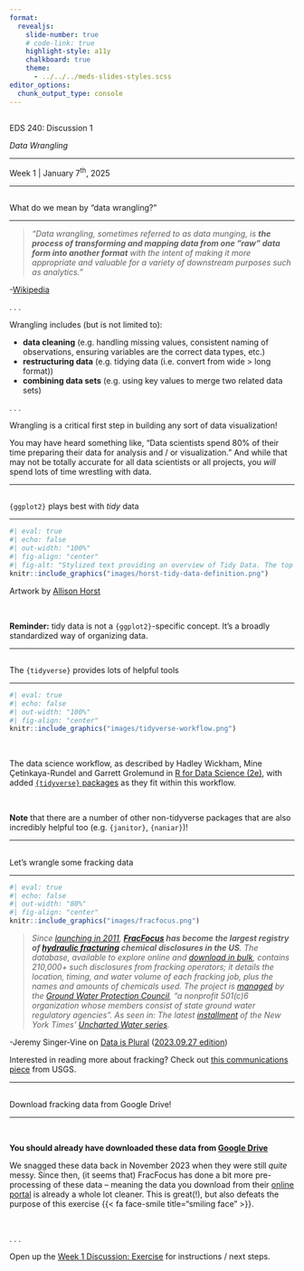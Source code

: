 ```yaml
---
format: 
  revealjs:
    slide-number: true
    # code-link: true
    highlight-style: a11y
    chalkboard: true
    theme: 
      - ../../../meds-slides-styles.scss
editor_options: 
  chunk_output_type: console
---
```


## {#title-slide data-menu-title="Title Slide" background="#047C91"} 

[EDS 240: Discussion 1]{.custom-title}

[*Data Wrangling*]{.custom-subtitle}

<hr class="hr-dark-blue">

[Week 1 | January 7^th^, 2025]{.custom-subtitle3}

---

## {#what-is-data-wrangling data-menu-title="What is data wrangling?"}

[What do we mean by "data wrangling?"]{.slide-title}

<hr>

>*"Data wrangling, sometimes referred to as data munging, is **the process of transforming and mapping data from one "raw" data form into another format** with the intent of making it more appropriate and valuable for a variety of downstream purposes such as analytics."*

::: {.right-align-text}
-[Wikipedia](https://en.wikipedia.org/wiki/Data_wrangling)
:::

. . . 

[Wrangling includes (but is not limited to):]{.body-text-m}

- **data cleaning** (e.g. handling missing values, consistent naming of observations, ensuring variables are the correct data types, etc.)
- **restructuring data** (e.g. tidying data (i.e. convert from wide > long format))
- **combining data sets** (e.g. using key values to merge two related data sets)

. . . 

[Wrangling is a critical first step in building any sort of data visualization!]{.body-text-m}

::: {.footer}
You may have heard something like, "Data scientists spend 80% of their time preparing their data for analysis and / or visualization." And while that may not be totally accurate for all data scientists or all projects, you *will* spend lots of time wrestling with data.
:::

---

## {#tidy-format data-menu-title="Tidy data"}

[`{ggplot2}` plays best with *tidy* data]{.slide-title}

<hr>

```r
#| eval: true
#| echo: false
#| out-width: "100%"
#| fig-align: "center"
#| fig-alt: "Stylized text providing an overview of Tidy Data. The top reads 'Tidy data is a standard way of mapping the meaning of a dataset to its structure. - Hadley Wickham.' On the left reads 'In tidy data: each variable forms a column; each observation forms a row; each cell is a single measurement.' There is an example table on the lower right with columns ‘id’, ‘name’ and ‘color’ with observations for different cats, illustrating tidy data structure."
knitr::include_graphics("images/horst-tidy-data-definition.png")
```

::: {.center-text .body-text-s}
Artwork by [Allison Horst](https://allisonhorst.com/allison-horst)
:::

<br>

::: {.footer}
**Reminder:** tidy data is not a `{ggplot2}`-specific concept. It's a broadly standardized way of organizing data.
:::

---

## {#tidyverse data-menu-title="Tidyverse"}

[The `{tidyverse}` provides lots of helpful tools]{.slide-title2}

<hr>

```r
#| eval: true
#| echo: false
#| out-width: "100%"
#| fig-align: "center"
knitr::include_graphics("images/tidyverse-workflow.png")
```

<br>

::: {.center-text .body-text-s}
The data science workflow, as described by Hadley Wickham, Mine Çetinkaya-Rundel and Garrett Grolemund in [R for Data Science (2e)](https://r4ds.hadley.nz/intro), with added [`{tidyverse}` packages](https://www.tidyverse.org/packages/) as they fit within this workflow.
:::

<br>

::: {.footer}
**Note** that there are a number of other non-tidyverse packages that are also incredibly helpful too (e.g. `{janitor}`, `{naniar}`)!
:::

---

## {#fracfocus data-menu-title="FracFocus"}

[Let's wrangle some fracking data]{.slide-title}

<hr>

```r
#| eval: true
#| echo: false
#| out-width: "80%"
#| fig-align: "center"
knitr::include_graphics("images/fracfocus.png")
```

> *Since [launching in 2011](https://www.fracfocus.org/learn/about-fracfocus), **[FracFocus](https://fracfocus.org/) has become the largest registry of [hydraulic fracturing](https://en.wikipedia.org/wiki/Fracking) chemical disclosures in the US**. The database, available to explore online and [download in bulk](https://fracfocus.org/data-download), contains 210,000+ such disclosures from fracking operators; it details the location, timing, and water volume of each fracking job, plus the names and amounts of chemicals used. The project is [managed](https://fracfocus.org/about-us) by the [Ground Water Protection Council](https://www.gwpc.org/overview/), “a nonprofit 501(c)6 organization whose members consist of state ground water regulatory agencies”. As seen in: The latest [installment](https://www.nytimes.com/interactive/2023/09/25/climate/fracking-oil-gas-wells-water.html) of the New York Times’ [Uncharted Water series](https://www.nytimes.com/series/uncharted-waters).*

::: {.right-align-text .body-text-s}
-Jeremy Singer-Vine on [Data is Plural](https://www.data-is-plural.com/) ([2023.09.27 edition](https://www.data-is-plural.com/archive/2023-09-27-edition/))
:::

::: {.footer}
Interested in reading more about fracking? Check out [this communications piece](https://www.usgs.gov/news/national-news-release/water-used-hydraulic-fracturing-varies-widely-across-united-states){target="_blank"} from USGS.
:::

---

## {#messy-data data-menu-title="FracFocus' messy data"}

[Download fracking data from Google Drive!]{.slide-title}

<hr>

<br>

::: {.center-text .body-text-m}
**You should already have downloaded these data from [Google Drive](https://drive.google.com/file/d/1vR0Ppc8YaIsHmAOluxeOtmKu1DG_WaR9/view?usp=sharing)**
:::

We snagged these data back in November 2023 when they were still *quite* messy. Since then, (it seems that) FracFocus has done a bit more pre-processing of these data -- meaning the data you download from their [online portal](https://fracfocus.org/data-download) is already a whole lot cleaner. This is great(!), but also defeats the purpose of this exercise {{< fa face-smile title="smiling face" >}}. 

<br>

. . . 

::: {.center-text .body-text-l}
Open up the [Week 1 Discussion: Exercise](week1-exercise.qmd) for instructions / next steps.
:::
